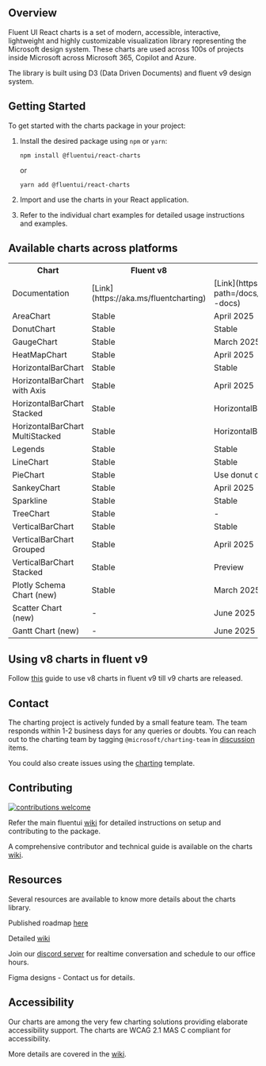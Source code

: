 
<Meta title="Introduction" />

## Overview

Fluent UI React charts is a set of modern, accessible, interactive, lightweight and highly customizable visualization library representing the Microsoft design system. These charts are used across 100s of projects inside Microsoft across Microsoft 365, Copilot and Azure.

The library is built using D3 (Data Driven Documents) and fluent v9 design system.

## Getting Started

To get started with the charts package in your project:

1. Install the desired package using `npm` or `yarn`:

   ```
   npm install @fluentui/react-charts
   ```

   or

   ```
   yarn add @fluentui/react-charts
   ```

2. Import and use the charts in your React application.

3. Refer to the individual chart examples for detailed usage instructions and examples.

## Available charts across platforms

<table>
  <tr>
    <th>Chart</th>
    <th>Fluent v8</th>
    <th>Fluent v9</th>
    <th>Fluent Web Component</th>
  </tr>
  <tr>
    <td>Documentation</td>
    <td>[Link](https://aka.ms/fluentcharting)</td>
    <td>[Link](https://react.fluentui.dev/?path=/docs/charts_introduction--docs)</td>
    <td>[Link](https://github.com/microsoft/fluentui/tree/master/packages/charts/chart-web-components#readme)</td>
  </tr>
  <tr>
    <td>AreaChart</td>
    <td>Stable</td>
    <td>April 2025</td>
    <td>Stable</td>
    <td>Planned</td>
  </tr>
  <tr>
    <td>DonutChart</td>
    <td>Stable</td>
    <td>Stable</td>
    <td>Planned</td>
    <td>Stable</td>
  </tr>
  <tr>
    <td>GaugeChart</td>
    <td>Stable</td>
    <td>March 2025</td>
    <td>Stable</td>
    <td>Planned</td>
  </tr>
  <tr>
    <td>HeatMapChart</td>
    <td>Stable</td>
    <td>April 2025</td>
    <td>Stable</td>
    <td>Planned</td>
  </tr>
  <tr>
    <td>HorizontalBarChart</td>
    <td>Stable</td>
    <td>Stable</td>
    <td>Stable</td>
  </tr>
  <tr>
    <td>HorizontalBarChart with Axis</td>
    <td>Stable</td>
    <td>April 2025</td>
    <td>Stable</td>
    <td>Planned</td>
  </tr>
  <tr>
    <td>HorizontalBarChart Stacked</td>
    <td>Stable</td>
    <td>HorizontalBarChart</td>
    <td>HorizontalBarChart</td>
  </tr>
  <tr>
    <td>HorizontalBarChart MultiStacked</td>
    <td>Stable</td>
    <td>HorizontalBarChart</td>
    <td>Planned</td>
    <td>HorizontalBarChart</td>
  </tr>
  <tr>
    <td>Legends</td>
    <td>Stable</td>
    <td>Stable</td>
    <td>Planned</td>
  </tr>
  <tr>
    <td>LineChart</td>
    <td>Stable</td>
    <td>Stable</td>
    <td>Planned</td>
  </tr>
  <tr>
    <td>PieChart</td>
    <td>Stable</td>
    <td>Use donut chart</td>
    <td>Use donut chart</td>
  </tr>
  <tr>
    <td>SankeyChart</td>
    <td>Stable</td>
    <td>April 2025</td>
    <td>Stable</td>
    <td>Planned</td>
  </tr>
  <tr>
    <td>Sparkline</td>
    <td>Stable</td>
    <td>Stable</td>
    <td>-</td>
  </tr>
  <tr>
    <td>TreeChart</td>
    <td>Stable</td>
    <td>-</td>
    <td>-</td>
  </tr>
  <tr>
    <td>VerticalBarChart</td>
    <td>Stable</td>
    <td>Stable</td>
    <td>Planned</td>
  </tr>
  <tr>
    <td>VerticalBarChart Grouped</td>
    <td>Stable</td>
    <td>April 2025</td>
    <td>Stable</td>
    <td>Planned</td>
  </tr>
  <tr>
    <td>VerticalBarChart Stacked</td>
    <td>Stable</td>
    <td>Preview</td>
    <td>Stable</td>
    <td>Planned</td>
  </tr>
  <tr>
    <td>Plotly Schema Chart (new)</td>
    <td>Stable</td>
    <td>March 2025</td>
    <td>Stable</td>
    <td>-</td>
  </tr>
  <tr>
    <td>Scatter Chart (new)</td>
    <td>-</td>
    <td>June 2025</td>
    <td>Stable</td>
    <td>Stable</td>
    <td>-</td>
  </tr>
  <tr>
    <td>Gantt Chart (new)</td>
    <td>-</td>
    <td>June 2025</td>
    <td>July 2025</td>
    <td>-</td>
  </tr>
</table>

## Using v8 charts in fluent v9

Follow [this](https://react.fluentui.dev/?path=/docs/concepts-migration-from-v8-components-charts-migration--docs) guide to use v8 charts in fluent v9 till v9 charts are released.

## Contact

The charting project is actively funded by a small feature team. The team responds within 1-2 business days for any queries or doubts.
You can reach out to the charting team by tagging `@microsoft/charting-team` in [discussion](https://github.com/microsoft/fluentui/discussions) items.

You could also create issues using the [charting](https://github.com/microsoft/fluentui/issues/new?template=03-react-charting-bug-report.yml) template.

## Contributing

[![contributions welcome](https://img.shields.io/badge/contributions-welcome-1EAEDB)]()

Refer the main fluentui [wiki](https://github.com/microsoft/fluentui/wiki) for detailed instructions on setup and contributing to the package.

A comprehensive contributor and technical guide is available on the charts [wiki](https://aka.ms/fluentChartingWiki).

## Resources

Several resources are available to know more details about the charts library.

Published roadmap [here](https://aka.ms/fluentChartingRoadmap)

Detailed [wiki](https://aka.ms/fluentChartingWiki)

Join our [discord server](https://aka.ms/FluentCharting/discord) for realtime conversation and schedule to our office hours.

Figma designs - Contact us for details.

## Accessibility

Our charts are among the very few charting solutions providing elaborate accessibility support. The charts are WCAG 2.1 MAS C compliant for accessibility.

More details are covered in the [wiki](https://microsoft.github.io/fluentui-charting-contrib/docs/Accessibility).
